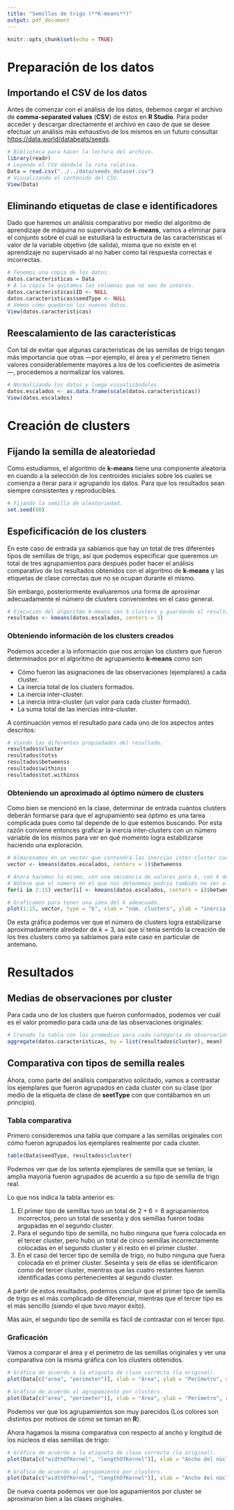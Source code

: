 ```yaml
---
title: "Semillas de trigo (**K-means**)"
output: pdf_document
---
```


```r
knitr::opts_chunk$set(echo = TRUE)
```

# Preparación de los datos

## Importando el CSV de los datos

Antes de comenzar con el análisis de los datos, debemos cargar el archivo de __comma-separated values__ (**CSV**) de éstos en __R Studio__. Para poder acceder y descargar directamente el archivo en caso de que se desee efectuar un análisis más exhaustivo de los mismos en un futuro consultar <https://data.world/databeats/seeds>.

```r
# Biblioteca para hacer la lectura del archivo.
library(readr)
# Leyendo el CSV dándole la ruta relativa.
Data = read.csv("../../data/seeds_dataset.csv")
# Visualizando el contenido del CSV.
View(Data)
```

## Eliminando etiquetas de clase e identificadores

Dado que haremos un análisis comparativo por medio del algoritmo de aprendizaje de máquina no supervisado de __k-means__, vamos a eliminar para el conjunto sobre el cuál se estudiará la estructura de las características el valor de la variable objetivo (de salida), misma que no existe en el aprendizaje no supervisado al no haber como tal respuesta correctas e incorrectas.

```r
# Tenemos una copia de los datos.
datos.caracteristicas = Data
# A la copia le quitamos las columnas que no son de interés.
datos.caracteristicas$ID <- NULL
datos.caracteristicas$seedType <- NULL
# Vemos cómo quedaron los nuevos datos.
View(datos.caracteristicas)
```

## Reescalamiento de las características

Con tal de evitar que algunas características de las semillas de trigo tengan más importancia que otras —por ejemplo, el área y el perímetro tienen valores considerablemente mayores a los de los coeficientes de asimetría—, procedemos a normalizar los valores.

```r
# Normalizando los datos y luego visualizándolos.
datos.escalados <- as.data.frame(scale(datos.caracteristicas))
View(datos.escalados)
```

# Creación de clusters

## Fijando la semilla de aleatoriedad

Como estudiamos, el algoritmo de __k-means__ tiene una componente aleatoria en cuando a la selección de los centroides iniciales sobre los cuales se comienza a iterar para ir agrupando los datos. Para que los resultados sean siempre consistentes y reproducibles.

```r
# Fijando la semilla de aleatoriedad.
set.seed(80)
```

## Espeficificación de los clusters

En este caso de entrada ya sabíamos que hay un total de tres diferentes tipos de semillas de trigo, así que podemos especificar que queremos un total de tres agrupamientos para después poder hacer el análisis comparativo de los resultados obtenidos con el algoritmo de __k-means__ y las etiquetas de clase correctas que no se ocupan durante el mismo. 

Sin embargo, posteriormente evaluaremos una forma de aproximar adecuadamente el número de clusters convenientes en el caso general.

```r
# Ejecución del algoritmo k-means con 3 clusters y guardando el resultado en la var. resultados.
resultados <- kmeans(datos.escalados, centers = 3)
```

### Obteniendo información de los clusters creados

Podemos acceder a la información que nos arrojan los clusters que fueron determinados por el algoritmo de agrupamiento __k-means__ como son

  * Cómo fueron las asignaciones de las observaciones (ejemplares) a cada cluster.
  * La inercia total de los clusters formados.
  * La inercia inter-cluster.
  * La inercia intra-cluster (un valor para cada cluster formado).
  * La suma total de las inercias intra-cluster.

A continuación vemos el resultado para cada uno de los aspectos antes descritos:

```r
# Viendo las diferentes propiedades del resultado.
resultados$cluster
resultados$totss
resultados$betweenss
resultados$withinss
resultados$tot.withinss
```

### Obteniendo un aproximado al óptimo número de clusters

Como bien se mencionó en la clase, determinar de entrada cuántos clusters deberán formarse para que el agrupamiento sea óptimo es una tarea complicada pues como tal depende de lo que estemos buscando. Por esta razón conviene entonces graficar la inercia inter-clusters con un número variable de los mismos para ver en qué momento logra estabilizarse haciendo una exploración.

```r
# Almacenamos en un vector que contendrá las inercias inter-cluster cuando k = 1.
vector <- kmeans(datos.escalados, centers = 1)$betweenss

# Ahora hacemos lo mismo, con una secuencia de valores para k, con k desde 2 hasta 15.
# Nótese que el número en el que nos detenemos podría también no ser el adecuado.
for(i in 2:15) vector[i] <- kmeans(datos.escalados, centers = i)$betweenss

# Graficamos para tener una idea del k adeacuado.
plot(1:15, vector, type = "b", xlab = "núm. clusters", ylab = "inercia inter-cluster")
```
De esta gráfica podemos ver que el número de clusters logra estabilizarse aproximadamente alrededor de $k = 3$, así que sí tenía sentido la creación de los tres clusters como ya sabíamos para este caso en particular de antemano.

# Resultados

## Medias de observaciones por cluster

Para cada uno de los clusters que fueron conformados, podemos ver cuál es el valor promedio para cada una de las observaciones originales:

```r
# Crenado la tabla con los promedios para cada categoría de observación.
aggregate(datos.caracteristicas, by = list(resultados$cluster), mean)
```
## Comparativa con tipos de semilla reales

Ahora, como parte del análisis comparativo solicitado, vamos a contrastar los ejemplares que fueron agrupados en cada cluster con su clase (por medio de la etiqueta de clase de **seetType** con que contábamos en un principio). 

### Tabla comparativa

Primero consideremos una tabla que compare a las semillas originales con cómo fueron agrupados los ejemplares realmente por cada cluster.

```r
table(Data$seedType, resultados$cluster)
```

Podemos ver que de los setenta ejemplares de semilla que se tenían, la amplia mayoría fueron agrupados de acuerdo a su tipo de semilla de trigo real. 

Lo que nos indica la tabla anterior es:

  1. El primer tipo de semillas tuvo un total de $2 + 6 = 8$ agrupamientos incorrectos, pero un total de sesenta y dos semillas fueron todas argupadas en el segundo cluster.
  2. Para el segundo tipo de semilla, no hubo ninguna que fuera colocada en el tercer cluster, pero hubo un total de cinco semillas incorrectamente colocadas en el segundo cluster y el resto en el primer cluster.
  3. En el caso del tercer tipo de semilla de trigo, no hubo ninguna que fuera colocada en el primer cluster. Seseinta y seis de ellas se identificaron como del tercer cluster, mientras que las cuatro restantes fueron identificadas como pertenecientes al segundo cluster.
  
  A partir de estos resultados, podemos concluir que el primer tipo de semilla de trigo es el más complicado de diferenciar, mientras que el tercer tipo es el más sencillo (siendo el que tuvo mayor éxito).
  
  Más aún, el segundo tipo de semilla es fácil de contrastar con el tercer tipo.
  
### Graficación

Vamos a comparar el área y el perímetro de las semillas originales y ver una comparativa con la misma gráfica con los clusters obtenidos.

```r
# Gráfica de acuerdo a la etiqueta de clase correcta (la original).
plot(Data[c("area", "perimeter")], xlab = "Área", ylab = "Perímetro", col = Data$seedType)

# Gráfica de acuerdo al agrupamiento por clusters.
plot(Data[c("area", "perimeter")], xlab = "Área", ylab = "Perímetro", col = resultados$cluster)
```

Podemos ver que los agrupamientos son muy parecidos (Los colores son distintos por motivos de cómo se toman en **R**). 

Ahora hagamos la misma comparativa con respecto al ancho y longitud de los núcleos d elas semillas de trigo:

```r
# Gráfica de acuerdo a la etiqueta de clase correcta (la original).
plot(Data[c("widthOfKernel", "lengthOfKernel")], xlab = "Ancho del núcleo", ylab = "Longitud del núcleo", col = Data$seedType)

# Gráfica de acuerdo al agrupamiento por clusters.
plot(Data[c("widthOfKernel", "lengthOfKernel")], xlab = "Ancho del núcleo", ylab = "Longitud del núcleo", col = resultados$cluster)
```

De nueva cuenta podemos ver que los agupamientos por cluster se aproximaron bien a las clases originales.